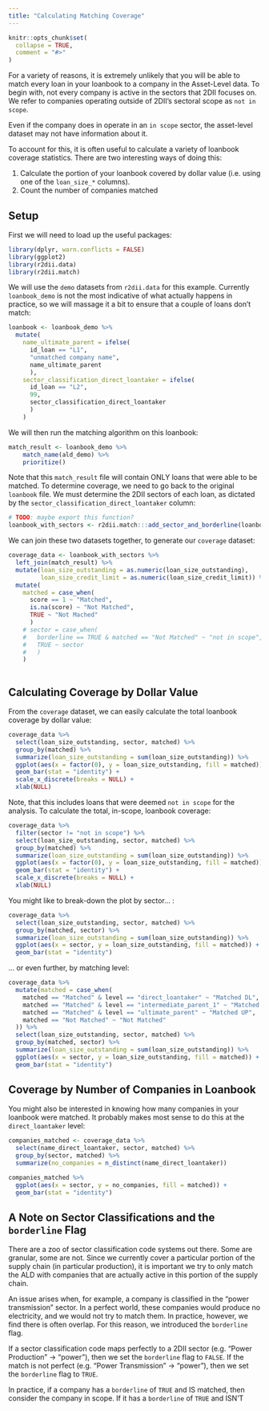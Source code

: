 ```yaml
---
title: "Calculating Matching Coverage"
---
```


```r
knitr::opts_chunk$set(
  collapse = TRUE,
  comment = "#>"
)
```

For a variety of reasons, it is extremely unlikely that you will be able to match 
every loan in your loanbook to a company in the Asset-Level data. To begin with, 
not every company is active in the sectors that 2DII focuses on. We refer to 
companies operating outside of 2DII's sectoral scope as `not in scope`. 

Even if the company does in  operate in an `in scope` sector, the asset-level 
dataset may not have information about it. 

To account for this, it is often useful to calculate a variety of loanbook 
coverage statistics. There are two interesting ways of doing this:

1. Calculate the portion of your loanbook covered by dollar value 
    (i.e. using one of the `loan_size_*` columns).
2. Count the number of companies matched

## Setup

First we will need to load up the useful packages:

```r
library(dplyr, warn.conflicts = FALSE)
library(ggplot2)
library(r2dii.data)
library(r2dii.match)
```

We will use the `demo` datasets from `r2dii.data` for this example. Currently 
`loanbook_demo` is not the most indicative of what actually happens in practice, 
so we will massage it a bit to ensure that a couple of loans don't match:

```r
loanbook <- loanbook_demo %>% 
  mutate(
    name_ultimate_parent = ifelse(
      id_loan == "L1", 
      "unmatched company name",
      name_ultimate_parent
      ),
    sector_classification_direct_loantaker = ifelse(
      id_loan == "L2",
      99,
      sector_classification_direct_loantaker
      )
    )
```

We will then run the matching algorithm on this loanbook:

```r
match_result <- loanbook_demo %>% 
    match_name(ald_demo) %>% 
    prioritize()
```

Note that this `match_result` file will contain ONLY loans that were able to be 
matched. To determine coverage, we need to go back to the original `loanbook` 
file. We must determine the 2DII sectors of each loan, as dictated by the 
`sector_classification_direct_loantaker` column:

```r
# TODO: maybe export this function?
loanbook_with_sectors <- r2dii.match:::add_sector_and_borderline(loanbook)
```

We can join these two datasets together, to generate our `coverage` dataset:

``` r
coverage_data <- loanbook_with_sectors %>% 
  left_join(match_result) %>% 
  mutate(loan_size_outstanding = as.numeric(loan_size_outstanding),
         loan_size_credit_limit = as.numeric(loan_size_credit_limit)) %>% 
  mutate(
    matched = case_when(
      score == 1 ~ "Matched",
      is.na(score) ~ "Not Matched",
      TRUE ~ "Not Mached"
      )
    # sector = case_when(
    #   borderline == TRUE & matched == "Not Matched" ~ "not in scope",
    #   TRUE ~ sector
    #   )
    )
  
```

## Calculating Coverage by Dollar Value

From the `coverage` dataset, we can easily calculate the total loanbook coverage 
by dollar value: 

```r
coverage_data %>% 
  select(loan_size_outstanding, sector, matched) %>% 
  group_by(matched) %>% 
  summarize(loan_size_outstanding = sum(loan_size_outstanding)) %>% 
  ggplot(aes(x = factor(0), y = loan_size_outstanding, fill = matched)) +
  geom_bar(stat = "identity") +
  scale_x_discrete(breaks = NULL) +
  xlab(NULL)
```

Note, that this includes loans that were deemed `not in scope` for the analysis. 
To calculate the total, in-scope, loanbook coverage: 

```r
coverage_data %>% 
  filter(sector != "not in scope") %>% 
  select(loan_size_outstanding, sector, matched) %>% 
  group_by(matched) %>% 
  summarize(loan_size_outstanding = sum(loan_size_outstanding)) %>% 
  ggplot(aes(x = factor(0), y = loan_size_outstanding, fill = matched)) +
  geom_bar(stat = "identity") +
  scale_x_discrete(breaks = NULL) +
  xlab(NULL)
```

You might like to break-down the plot by sector... : 

```r
coverage_data %>% 
  select(loan_size_outstanding, sector, matched) %>% 
  group_by(matched, sector) %>% 
  summarize(loan_size_outstanding = sum(loan_size_outstanding)) %>% 
  ggplot(aes(x = sector, y = loan_size_outstanding, fill = matched)) +
  geom_bar(stat = "identity")
```

... or even further, by matching level:

```r
coverage_data %>% 
  mutate(matched = case_when(
    matched == "Matched" & level == "direct_loantaker" ~ "Matched DL",
    matched == "Matched" & level == "intermediate_parent_1" ~ "Matched IP1",
    matched == "Matched" & level == "ultimate_parent" ~ "Matched UP",
    matched == "Not Matched" ~ "Not Matched"
  )) %>% 
  select(loan_size_outstanding, sector, matched) %>% 
  group_by(matched, sector) %>% 
  summarize(loan_size_outstanding = sum(loan_size_outstanding)) %>% 
  ggplot(aes(x = sector, y = loan_size_outstanding, fill = matched)) +
  geom_bar(stat = "identity")
```

## Coverage by Number of Companies in Loanbook
You might also be interested in knowing how many companies in your loanbook were 
matched. It probably makes most sense to do this at the `direct_loantaker` 
level:

``` r
companies_matched <- coverage_data %>% 
  select(name_direct_loantaker, sector, matched) %>% 
  group_by(sector, matched) %>% 
  summarize(no_companies = n_distinct(name_direct_loantaker))

companies_matched %>% 
  ggplot(aes(x = sector, y = no_companies, fill = matched)) +
  geom_bar(stat = "identity")

```

## A Note on Sector Classifications and the `borderline` Flag
There are a zoo of sector classification code systems out there. Some are 
granular, some are not. Since we currently cover a particular portion of the 
supply chain (in particular production), it is important we try to only match 
the ALD with companies that are actually active in this portion of the supply 
chain. 

An issue arises when, for example, a company is classified in the "power 
transmission" sector. In a perfect world, these companies would produce no 
electricity, and we would not try to match them. In practice, however, we find 
there is often overlap. For this reason, we introduced the `borderline` flag. 

If a sector classification code maps perfectly to a 2DII sector (e.g. "Power 
Production" -> "power"), then we set the `borderline` flag to `FALSE`. If the 
match is not perfect (e.g. "Power Transmission" -> "power"), then we set the 
`borderline` flag to `TRUE`. 

In practice, if a company has a `borderline` of `TRUE` and IS matched, then 
consider the company in scope. If it has a `borderline` of `TRUE` and ISN'T
